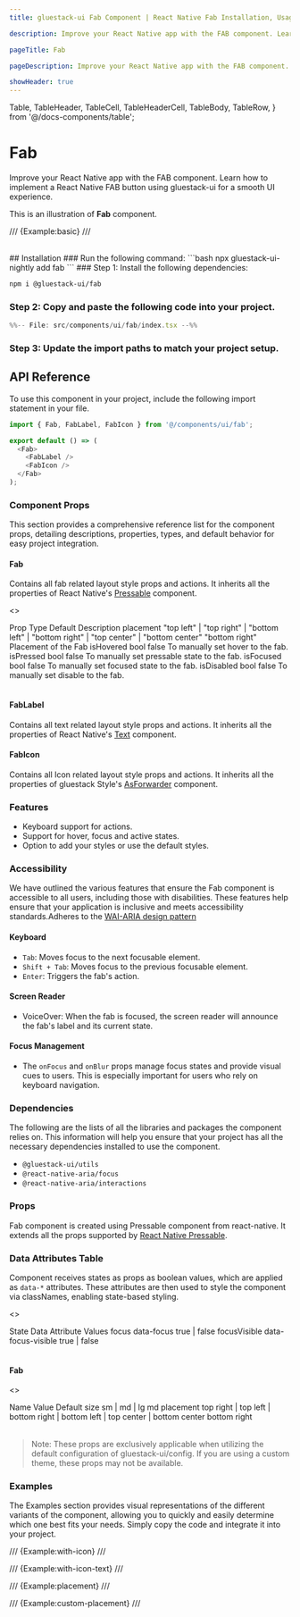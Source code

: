```yaml
---
title: gluestack-ui Fab Component | React Native Fab Installation, Usage & API

description: Improve your React Native app with the FAB component. Learn how to implement a React Native FAB button using gluestack-ui for a smooth UI experience.

pageTitle: Fab

pageDescription: Improve your React Native app with the FAB component. Learn how to implement a React Native FAB button using gluestack-ui for a smooth UI experience.

showHeader: true
---
```


  Table,
  TableHeader,
  TableCell,
  TableHeaderCell,
  TableBody,
  TableRow,
} from '@/docs-components/table';

# Fab

Improve your React Native app with the FAB component. Learn how to implement a React Native FAB button using gluestack-ui for a smooth UI experience.

This is an illustration of **Fab** component.

/// {Example:basic} ///

<br />
## Installation

<Tabs>
<TabItem label="CLI">
### Run the following command:
  ```bash
   npx gluestack-ui-nightly add fab
  ```
</TabItem>
<TabItem label="Manual">
### Step 1: Install the following dependencies:

```bash
npm i @gluestack-ui/fab
```

### Step 2: Copy and paste the following code into your project.

```ts
%%-- File: src/components/ui/fab/index.tsx --%%
```

### Step 3: Update the import paths to match your project setup.

</TabItem>
</Tabs>

## API Reference

To use this component in your project, include the following import statement in your file.

```ts
import { Fab, FabLabel, FabIcon } from '@/components/ui/fab';
```

<AnatomyImage
  mobileUrl="https://i.imgur.com/sVSTRfB.png"
  webUrl="https://i.imgur.com/olpBoZg.png"
  classNameStyle="aspect-[513/358] md:aspect-[736/242]"
/>

```ts
export default () => (
  <Fab>
    <FabLabel />
    <FabIcon />
  </Fab>
);
```

### Component Props

This section provides a comprehensive reference list for the component props, detailing descriptions, properties, types, and default behavior for easy project integration.

#### Fab

Contains all fab related layout style props and actions.
It inherits all the properties of React Native's [Pressable](https://reactnative.dev/docs/pressable) component.

<>
  <Table>
    <TableBody>
      <TableRow>
        <TableHeaderCell>Prop</TableHeaderCell>
        <TableHeaderCell>Type</TableHeaderCell>
        <TableHeaderCell>Default</TableHeaderCell>
        <TableHeaderCell>Description</TableHeaderCell>
      </TableRow>
      <TableRow>
        <TableCell>
          <InlineCode>placement</InlineCode>
        </TableCell>
        <TableCell>
          "top left" | "top right" | "bottom left" | "bottom right" | "top
          center" | "bottom center"
        </TableCell>
        <TableCell>"bottom right"</TableCell>
        <TableCell>Placement of the Fab</TableCell>
      </TableRow>
      <TableRow>
        <TableCell>
          <InlineCode>isHovered</InlineCode>
        </TableCell>
        <TableCell>bool</TableCell>
        <TableCell>false</TableCell>
        <TableCell>To manually set hover to the fab.</TableCell>
      </TableRow>
      <TableRow>
        <TableCell>
          <InlineCode>isPressed</InlineCode>
        </TableCell>
        <TableCell>bool</TableCell>
        <TableCell>false</TableCell>
        <TableCell>To manually set pressable state to the fab.</TableCell>
      </TableRow>
      <TableRow>
        <TableCell>
          <InlineCode>isFocused</InlineCode>
        </TableCell>
        <TableCell>bool</TableCell>
        <TableCell>false</TableCell>
        <TableCell>To manually set focused state to the fab.</TableCell>
      </TableRow>
      <TableRow>
        <TableCell>
          <InlineCode>isDisabled</InlineCode>
        </TableCell>
        <TableCell>bool</TableCell>
        <TableCell>false</TableCell>
        <TableCell>To manually set disable to the fab.</TableCell>
      </TableRow>
    </TableBody>
  </Table>
</>

#### FabLabel

Contains all text related layout style props and actions.
It inherits all the properties of React Native's [Text](https://reactnative.dev/docs/text) component.

#### FabIcon

Contains all Icon related layout style props and actions. It inherits all the properties of gluestack Style's [AsForwarder](/style/docs/api/as-forwarder) component.

### Features

- Keyboard support for actions.
- Support for hover, focus and active states.
- Option to add your styles or use the default styles.

### Accessibility

We have outlined the various features that ensure the Fab component is accessible to all users, including those with disabilities. These features help ensure that your application is inclusive and meets accessibility standards.Adheres to the [WAI-ARIA design pattern](https://www.w3.org/WAI/ARIA/apg/patterns/button/)

#### Keyboard

- `Tab`: Moves focus to the next focusable element.
- `Shift + Tab`: Moves focus to the previous focusable element.
- `Enter`: Triggers the fab's action.

#### Screen Reader

- VoiceOver: When the fab is focused, the screen reader will announce the fab's label and its current state.

#### Focus Management

- The `onFocus` and `onBlur` props manage focus states and provide visual cues to users. This is especially important for users who rely on keyboard navigation.

### Dependencies

The following are the lists of all the libraries and packages the component relies on. This information will help you ensure that your project has all the necessary dependencies installed to use the component.

- `@gluestack-ui/utils`
- `@react-native-aria/focus`
- `@react-native-aria/interactions`

### Props

Fab component is created using Pressable component from react-native. It extends all the props supported by [React Native Pressable](https://reactnative.dev/docs/pressable#props).

### Data Attributes Table

Component receives states as props as boolean values, which are applied as `data-*` attributes. These attributes are then used to style the component via classNames, enabling state-based styling.

<>
  <Table>
    <TableBody>
      <TableRow>
        <TableHeaderCell>State</TableHeaderCell>
        <TableHeaderCell>Data Attribute</TableHeaderCell>
        <TableHeaderCell>Values</TableHeaderCell>
      </TableRow>
      <TableRow>
        <TableCell>
          <InlineCode>focus</InlineCode>
        </TableCell>
        <TableCell>data-focus</TableCell>
        <TableCell>
          <InlineCode>true | false</InlineCode>
        </TableCell>
      </TableRow>
      <TableRow>
        <TableCell>
          <InlineCode>focusVisible</InlineCode>
        </TableCell>
        <TableCell>data-focus-visible</TableCell>
        <TableCell>
          <InlineCode>true | false</InlineCode>
        </TableCell>
      </TableRow>
    </TableBody>
  </Table>
</>

#### Fab

<>
  <Table>
    <TableBody>
      <TableRow>
        <TableHeaderCell>Name</TableHeaderCell>
        <TableHeaderCell>Value</TableHeaderCell>
        <TableHeaderCell>Default</TableHeaderCell>
      </TableRow>
      <TableRow>
        <TableCell>
          <InlineCode>size</InlineCode>
        </TableCell>
        <TableCell>sm | md | lg</TableCell>
        <TableCell>md</TableCell>
      </TableRow>
      <TableRow>
        <TableCell>
          <InlineCode>placement</InlineCode>
        </TableCell>
        <TableCell>
          top right | top left | bottom right | bottom left | top center |
          bottom center
        </TableCell>
        <TableCell>bottom right</TableCell>
      </TableRow>
    </TableBody>
  </Table>
</>

> Note: These props are exclusively applicable when utilizing the default configuration of gluestack-ui/config. If you are using a custom theme, these props may not be available.

### Examples

The Examples section provides visual representations of the different variants of the component, allowing you to quickly and easily determine which one best fits your needs. Simply copy the code and integrate it into your project.

/// {Example:with-icon} ///

/// {Example:with-icon-text} ///

/// {Example:placement} ///

/// {Example:custom-placement} ///
